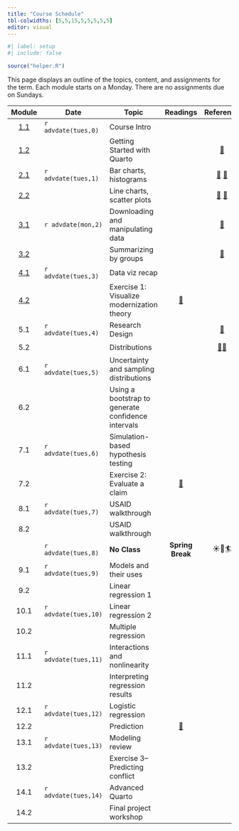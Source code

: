 ```yaml
---
title: "Course Schedule"
tbl-colwidths: [5,5,15,5,5,5,5,5]
editor: visual
---
```


```r
#| label: setup
#| include: false

source("helper.R")
```

This page displays an outline of the topics, content, and assignments for the term. Each module starts on a Monday. There are no assignments due on Sundays.

::: column-screen-inset-right
|                   Module                   | Date                 | Topic                                              |                                        Readings                                        |                                                                   Reference                                                                    |                     Slides                     |                                                     Videos                                                      |                                 Assignments                                  |
|:-------:|---------|---------|:-------:|:-------:|:-------:|:-------:|:-------:|
| [1.1](modules/module-1.1.qmd "Module 1.1") | `r advdate(tues,0)`  | Course Intro                                       |                                                                                        |                                                                                                                                                | [🖥️](slides/week-1.1.qmd "Module 1.2 slides")  |                               [🖥️](https://youtu.be/eimM6pNkYjE "R and RStudio")                                |                                                                              |
| [1.2](modules/module-1.2.qmd "Module 1.2") |                      | Getting Started with Quarto                        |                                                                                        |                          [📖](https://www.tidyverse.org/blog/2017/12/workflow-vs-script/ "project-oriented workflow")                          | [🖥️](slides/week-1.2.qmd "Module 1.2 slides")  |                                   [🖥️](https://youtu.be/6QN9ZYURDFg "Quarto")                                   |                                                                              |
| [2.1](modules/module-2.1.qmd "Module 2.1") | `r advdate(tues,1)`  | Bar charts, histograms                             |                                                                                        |                 [📖](https://r4ds.hadley.nz/data-import "r4ds, 7") [📖](https://r4ds.hadley.nz/data-visualize.html "r4ds, 2")                  | [🖥️](slides/week-2.1.qmd "Module 2.1 slides")  |   [🖥️](https://youtu.be/QG1oDJPoIio "Make a bar chart") [🖥️](https://youtu.be/-1YhCql-gMo "Make a histogram")   |                                                                              |
| [2.2](modules/module-2.2.qmd "Module 2.2") |                      | Line charts, scatter plots                         |                                                                                        |         [📖](https://r4ds.hadley.nz/layers.html "r4ds, 10.1-10.4") [📖](https://r4ds.hadley.nz/communication.html#labels "r4ds, 12.2")         |           [🖥️](slides/week-2.2.qmd)            | [🖥️](https://youtu.be/PnmQ2MFQpIc "Make a line chart") [🖥️](https://youtu.be/FiosjUVyfLM "Make a scatter plot") | [📘](https://blackboard.gwu.edu/ultra/courses/_395476_1/cl/outline "Quiz 1") |
| [3.1](modules/module-3.1.qmd "Module 3.1") | `r advdate(mon,2)`   | Downloading and manipulating data                  |                                                                                        |                                  [📖](https://r4ds.hadley.nz/data-transform.html#introduction "r4ds 3.1-3.4")                                  | [🖥️](slides/week-3.1.html "Module 3.1 slides") |                          [🖥️](https://youtu.be/ScQD47eJeAE "Download data from V-Dem")                          |                                                                              |
| [3.2](modules/module-3.2.qmd "Module 3.2") |                      | Summarizing by groups                              |                                                                                        |                                    [📖](https://r4ds.hadley.nz/data-transform.html#introduction "r4ds 3.5")                                    | [🖥️](slides/week-3.2.html "Module 3.2 slides") |                         [🖥️](https://youtu.be/mgBwVzMV-v8 "Summarizing data by groups")                         | [📘](https://blackboard.gwu.edu/ultra/courses/_395476_1/cl/outline "Quiz 1") |
|       [4.1](modules/module-4.1.qmd)        | `r advdate(tues,3)`  | Data viz recap                                     |                                                                                        |                                                                                                                                                |           [🖥️](slides/week-4.1.qmd)            |                                                                                                                 |                                                                              |
|     [4.2](assignments/homework-1.qmd)      |                      | Exercise 1: Visualize modernization theory         |       [📖](https://www-jstor-org.proxygw.wrlc.org/stable/1951731?seq=8 "Lipset")       |                                                                                                                                                |                                                |                                                                                                                 |               [🧮](/assignments/homework-1.html "Homework 1")                |
|                    5.1                     | `r advdate(tues,4)`  | Research Design                                    |                                                                                        |                                        [📖](https://openintro-ims.netlify.app/data-design "ims, ch. 2")                                        |                       🖥️                       |                                                                                                                 |                                                                              |
|                    5.2                     |                      | Distributions                                      |                                                                                        | [📖](https://openintro-ims.netlify.app/explore-categorical "ims, ch. 4")[📖](https://openintro-ims.netlify.app/explore-numerical "ims, ch. 5") |                       🖥️                       |                                                                                                                 | [📘](https://blackboard.gwu.edu/ultra/courses/_395476_1/cl/outline "Quiz 1") |
|                    6.1                     | `r advdate(tues,5)`  | Uncertainty and sampling distributions             |                                                                                        |                                                                                                                                                |                       🖥️                       |                                                       🖥️                                                        |                                                                              |
|                    6.2                     |                      | Using a bootstrap to generate confidence intervals |                                                                                        |                                                                                                                                                |                       🖥️                       |                                                       🖥️                                                        | [📘](https://blackboard.gwu.edu/ultra/courses/_395476_1/cl/outline "Quiz 1") |
|                    7.1                     | `r advdate(tues,6)`  | Simulation-based hypothesis testing                |                                                                                        |                                                                                                                                                |                       🖥️                       |                                                       🖥️                                                        |                                                                              |
|                    7.2                     |                      | Exercise 2: Evaluate a claim                       | [📖](https://academic.oup.com/qje/article-abstract/127/4/1755/1841616 "Casey et. al.") |                                                                                                                                                |                       🖥️                       |                                                       🖥️                                                        |           [🧮](/assignments/homework-2.html "Coding assignment 2")           |
|                    8.1                     | `r advdate(tues,7)`  | USAID walkthrough                                  |                                                                                        |                                                                                                                                                |                       🖥️                       |                                                       🖥️                                                        |                                                                              |
|                    8.2                     |                      | USAID walkthrough                                  |                                                                                        |                                                                                                                                                |                                                |                                                       🖥️                                                        |                                                                              |
|                                            | `r advdate(tues,8)`  | **No Class**                                       |                                    **Spring Break**                                    |                                                                     ☀️🌴🏄                                                                     |                                                |                                                                                                                 |                                                                              |
|                    9.1                     | `r advdate(tues,9)`  | Models and their uses                              |                                                                                        |                                                                                                                                                |                       🖥️                       |                                                       🖥️                                                        |                                                                              |
|                    9.2                     |                      | Linear regression 1                                |                                                                                        |                                                                                                                                                |                       🖥️                       |                                                       🖥️                                                        | [📘](https://blackboard.gwu.edu/ultra/courses/_395476_1/cl/outline "Quiz 1") |
|                    10.1                    | `r advdate(tues,10)` | Linear regression 2                                |                                                                                        |                                                                                                                                                |                       🖥️                       |                                                       🖥️                                                        |                                                                              |
|                    10.2                    |                      | Multiple regression                                |                                                                                        |                                                                                                                                                |                                                |                                                       🖥️                                                        | [📘](https://blackboard.gwu.edu/ultra/courses/_395476_1/cl/outline "Quiz 1") |
|                    11.1                    | `r advdate(tues,11)` | Interactions and nonlinearity                      |                                                                                        |                                                                                                                                                |                       🖥️                       |                                                       🖥️                                                        |                                                                              |
|                    11.2                    |                      | Interpreting regression results                    |                                                                                        |                                                                                                                                                |                                                |                                                       🖥️                                                        | [📘](https://blackboard.gwu.edu/ultra/courses/_395476_1/cl/outline "Quiz 1") |
|                    12.1                    | `r advdate(tues,12)` | Logistic regression                                |                                                                                        |                                                                                                                                                |                       🖥️                       |                                                       🖥️                                                        |                                                                              |
|                    12.2                    |                      | Prediction                                         |    [📖](https://journals.sagepub.com/doi/10.1177/0022343316684009 "Blair et. al.")     |                                                                                                                                                |                                                |                                                                                                                 |                                                                              |
|                    13.1                    | `r advdate(tues,13)` | Modeling review                                    |                                                                                        |                                                                                                                                                |                                                |                                                                                                                 |                                                                              |
|                    13.2                    |                      | Exercise 3--Predicting conflict                    |                                                                                        |                                                                                                                                                |                                                |                                                                                                                 |           [🧮](/assignments/homework-3.html "Coding assignment 3")           |
|                    14.1                    | `r advdate(tues,14)` | Advanced Quarto                                    |                                                                                        |                                                                                                                                                |                                                |                                                       🖥️                                                        |                                                                              |
|                    14.2                    |                      | Final project workshop                             |                                                                                        |                                                                                                                                                |                                                |                                                       🖥️                                                        |       [✍️](/project/project-assignment-3.html "Project assignment 3")        |
:::
